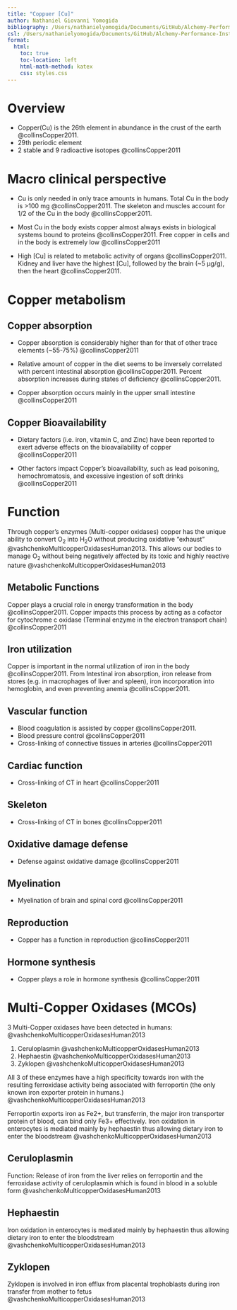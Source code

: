 ```yaml
---
title: "Coppuer [Cu]"
author: Nathaniel Giovanni Yomogida
bibliography: /Users/nathanielyomogida/Documents/GitHub/Alchemy-Performance-Institute/Alchemy-Performance-Institute/NGY CAK JVC bibliography.bib
csl: /Users/nathanielyomogida/Documents/GitHub/Alchemy-Performance-Institute/american-medical-association.csl
format:
  html:
    toc: true
    toc-location: left
    html-math-method: katex
    css: styles.css
---
```


# Overview
- Copper(Cu) is the 26th element in abundance in the crust of the earth @collinsCopper2011.
- 29th periodic element
- 2 stable and 9 radioactive isotopes @collinsCopper2011

# Macro clinical perspective
- Cu is only needed in only trace amounts in humans. Total Cu in the body is >100 mg @collinsCopper2011. The skeleton and muscles account for 1/2 of the Cu in the body @collinsCopper2011.

- Most Cu in the body exists copper almost always exists in biological systems bound to proteins @collinsCopper2011. Free copper in cells and in the body is extremely low @collinsCopper2011
- High [Cu] is related to metabolic activity of organs @collinsCopper2011. Kidney and liver have the highest [Cu], followed by the brain (~5 µg/g), then the heart @collinsCopper2011.

# Copper metabolism
## Copper absorption
- Copper absorption is considerably higher than for that of other trace elements (~55-75%) @collinsCopper2011

- Relative amount of copper in the diet seems to be inversely correlated with percent intestinal absorption @collinsCopper2011. Percent absorption increases during states of deficiency @collinsCopper2011.
- Copper absorption occurs mainly in the upper small intestine @collinsCopper2011

## Copper Bioavailability
- Dietary factors (i.e. iron, vitamin C, and Zinc) have been reported to exert adverse effects on the bioavailability of copper @collinsCopper2011

- Other factors impact Copper's bioavailability, such as lead poisoning, hemochromatosis, and excessive ingestion of soft drinks @collinsCopper2011

# Function
Through copper's enzymes (Multi-copper oxidases) copper has the unique ability to convert O~2~ into H~2~O without producing oxidative “exhaust” @vashchenkoMulticopperOxidasesHuman2013. This allows our bodies to manage O~2~ without being negatively affected by its toxic and highly reactive nature @vashchenkoMulticopperOxidasesHuman2013

## Metabolic Functions
Copper plays a crucial role in energy transformation in the body @collinsCopper2011. Copper impacts this process by acting as a cofactor for cytochrome c oxidase (Terminal enzyme in the electron transport chain) @collinsCopper2011

## Iron utilization
Copper is important in the normal utilization of iron in the body @collinsCopper2011. From Intestinal iron absorption, iron release from stores (e.g. in macrophages of liver and spleen), iron incorporation into hemoglobin, and even preventing anemia @collinsCopper2011.

## Vascular function
- Blood coagulation is assisted by copper @collinsCopper2011. 
- Blood pressure control @collinsCopper2011
- Cross-linking of connective tissues in arteries @collinsCopper2011

## Cardiac function
- Cross-linking of CT in heart @collinsCopper2011

## Skeleton
- Cross-linking of CT in bones @collinsCopper2011

## Oxidative damage defense
- Defense against oxidative damage @collinsCopper2011

## Myelination
- Myelination of brain and spinal cord @collinsCopper2011

## Reproduction
- Copper has a function in reproduction @collinsCopper2011

## Hormone synthesis
- Copper plays a role in hormone synthesis @collinsCopper2011

# Multi-Copper Oxidases (MCOs)
3 Multi-Copper oxidases have been detected in humans: @vashchenkoMulticopperOxidasesHuman2013

1. Ceruloplasmin @vashchenkoMulticopperOxidasesHuman2013
2. Hephaestin @vashchenkoMulticopperOxidasesHuman2013
3. Zyklopen @vashchenkoMulticopperOxidasesHuman2013

All 3 of these enzymes  have a high specificity towards iron with the resulting ferroxidase activity being associated with ferroportin (the only known iron exporter protein in humans.) @vashchenkoMulticopperOxidasesHuman2013



Ferroportin exports iron as Fe2+, but transferrin, the major iron transporter protein of blood, can bind only Fe3+ effectively. Iron oxidation in enterocytes is mediated mainly by hephaestin thus allowing dietary iron to enter the bloodstream @vashchenkoMulticopperOxidasesHuman2013

## Ceruloplasmin
Function: Release of iron from the liver relies on ferroportin and the ferroxidase activity of ceruloplasmin which is found in blood in a soluble form @vashchenkoMulticopperOxidasesHuman2013

## Hephaestin
Iron oxidation in enterocytes is mediated mainly by hephaestin thus allowing dietary iron to enter the bloodstream @vashchenkoMulticopperOxidasesHuman2013

## Zyklopen
Zyklopen is involved in iron efflux from placental trophoblasts during iron transfer from mother to fetus @vashchenkoMulticopperOxidasesHuman2013